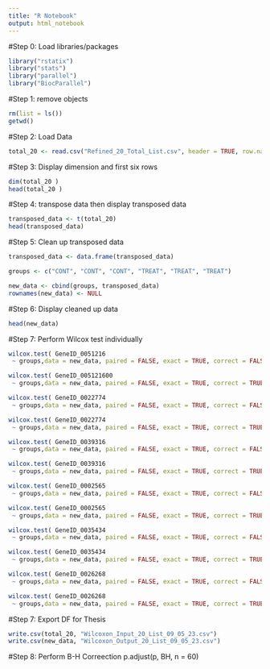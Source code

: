 ---
title: "R Notebook"
output: html_notebook
---

#Step 0: Load libraries/packages
```{r setup, message = TRUE}
library("rstatix")
library("stats")
library("parallel")
library("BiocParallel")
```

#Step 1: remove objects
```{r}
rm(list = ls())
getwd()
```
#Step 2: Load Data
```{r}
total_20 <- read.csv("Refined_20_Total_List.csv", header = TRUE, row.names = "Gene_id")
```


#Step 3: Display dimension and first six rows
```{r}
dim(total_20 )
head(total_20 )
```

#Step 4: transpose data then display transposed data
```{r}
transposed_data <- t(total_20)
head(transposed_data)
```

#Step 5: Clean up transposed data
```{r}
transposed_data <- data.frame(transposed_data)

groups <- c("CONT", "CONT", "CONT", "TREAT", "TREAT", "TREAT")

new_data <- cbind(groups, transposed_data)
rownames(new_data) <- NULL
```

#Step 6: Display cleaned up data
```{r}
head(new_data)
```

#Step 7: Perform Wilcox test individually
```{r}

wilcox.test( GeneID_0051216
 ~ groups,data = new_data, paired = FALSE, exact = TRUE, correct = FALSE)

wilcox.test( GeneID_005121600
 ~ groups,data = new_data, paired = FALSE, exact = TRUE, correct = TRUE)

wilcox.test( GeneID_0022774
 ~ groups,data = new_data, paired = FALSE, exact = TRUE, correct = FALSE)

wilcox.test( GeneID_0022774
 ~ groups,data = new_data, paired = FALSE, exact = TRUE, correct = TRUE)

wilcox.test( GeneID_0039316
 ~ groups,data = new_data, paired = FALSE, exact = TRUE, correct = FALSE)

wilcox.test( GeneID_0039316
 ~ groups,data = new_data, paired = FALSE, exact = TRUE, correct = TRUE)

wilcox.test( GeneID_0002565
 ~ groups,data = new_data, paired = FALSE, exact = TRUE, correct = FALSE)

wilcox.test( GeneID_0002565
 ~ groups,data = new_data, paired = FALSE, exact = TRUE, correct = TRUE)

wilcox.test( GeneID_0035434
 ~ groups,data = new_data, paired = FALSE, exact = TRUE, correct = FALSE)

wilcox.test( GeneID_0035434
 ~ groups,data = new_data, paired = FALSE, exact = TRUE, correct = TRUE)

wilcox.test( GeneID_0026268
 ~ groups,data = new_data, paired = FALSE, exact = TRUE, correct = FALSE)

wilcox.test( GeneID_0026268
 ~ groups,data = new_data, paired = FALSE, exact = TRUE, correct = TRUE)
```

#Step 7: Export DF for Thesis
```{r}
write.csv(total_20, "Wilcoxon_Input_20_List_09_05_23.csv")
write.csv(new_data, "Wilcoxon_Output_20_List_09_05_23.csv")
```

#Step 8: Perform B-H Correection
p.adjust(p, BH, n = 60)

